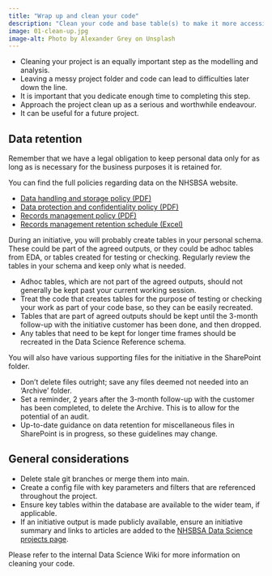 ```yaml
---
title: "Wrap up and clean your code"
description: "Clean your code and base table(s) to make it more accessible."
image: 01-clean-up.jpg
image-alt: Photo by Alexander Grey on Unsplash
---
```

  
- Cleaning your project is an equally important step as the modelling and analysis.
- Leaving a messy project folder and code can lead to difficulties later down the line.
- It is important that you dedicate enough time to completing this step.
- Approach the project clean up as a serious and worthwhile endeavour. 
- It can be useful for a future project.

## Data retention

Remember that we have a legal obligation to keep personal data only for as long as is necessary for the business purposes it is retained for.

You can find the full policies regarding data on the NHSBSA website.

- [Data handling and storage policy (PDF)](https://www.nhsbsa.nhs.uk/sites/default/files/2021-04/Data%20Classification%20Handling%20and%20Storage%20Policy.pdf)
- [Data protection and confidentiality policy (PDF)](https://www.nhsbsa.nhs.uk/sites/default/files/2023-06/NHSBSADPN001d%20Data%20Protection%20and%20Confidentiality%20Policy.pdf)
- [Records management policy (PDF)](https://www.nhsbsa.nhs.uk/sites/default/files/2023-05/NHSBSARM001%20Records%20Management%20Policy.pdf)
- [Records management retention schedule (Excel)](https://www.nhsbsa.nhs.uk/sites/default/files/2023-05/NHSBSARM012%20Retention%20Schedule.xlsx)

During an initiative, you will probably create tables in your personal schema. These could be part of the agreed outputs, or they could be adhoc tables from EDA, or tables created for testing or checking. Regularly review the tables in your schema and keep only what is needed.

- Adhoc tables, which are not part of the agreed outputs, should not generally be kept past your current working session.
- Treat the code that creates tables for the purpose of testing or checking your work as part of your code base, so they can be easily recreated.
- Tables that are part of agreed outputs should be kept until the 3-month follow-up with the initiative customer has been done, and then dropped.
- Any tables that need to be kept for longer time frames should be recreated in the Data Science Reference schema.

You will also have various supporting files for the initiative in the SharePoint folder.

- Don't delete files outright; save any files deemed not needed into an 'Archive' folder.
- Set a reminder, 2 years after the 3-month follow-up with the customer has been completed, to delete the Archive. This is to allow for the potential of an audit.
- Up-to-date guidance on data retention for miscellaneous files in SharePoint is in progress, so these guidelines may change.

## General considerations

- Delete stale git branches or merge them into main.
- Create a config file with key parameters and filters that are referenced throughout the project.
- Ensure key tables within the database are available to the wider team, if applicable.
- If an initiative output is made publicly available, ensure an initiative summary and links to articles are added to the [NHSBSA Data Science projects page](https://www.nhsbsa.nhs.uk/data-science-projects).

Please refer to the internal Data Science Wiki for more information on cleaning your code.
